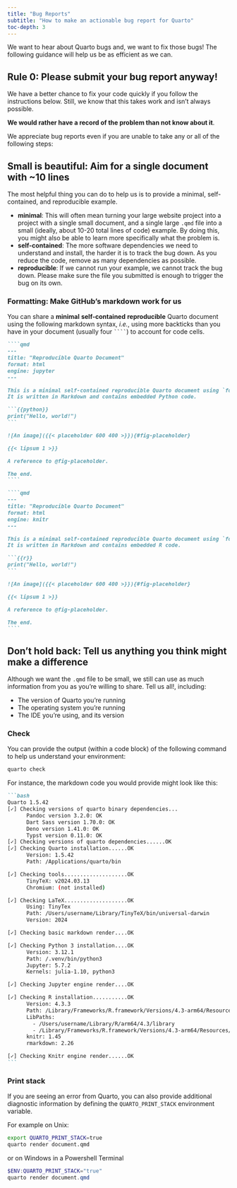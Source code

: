 ```yaml
---
title: "Bug Reports"
subtitle: "How to make an actionable bug report for Quarto"
toc-depth: 3
---
```


We want to hear about Quarto bugs and, we want to fix those bugs! The following guidance will help us be as efficient as we can.

## Rule 0: Please submit your bug report anyway!

We have a better chance to fix your code quickly if you follow the instructions below. Still, we know that this takes work and isn't always possible.

**We would rather have a record of the problem than not know about it**.

We appreciate bug reports even if you are unable to take any or all of the following steps:

## Small is beautiful: Aim for a single document with \~10 lines

The most helpful thing you can do to help us is to provide a minimal, self-contained, and reproducible example.

- **minimal**: This will often mean turning your large website project into a project with a single small document, and a single large `.qmd` file into a small (ideally, about 10-20 total lines of code) example. By doing this, you might also be able to learn more specifically what the problem is.
- **self-contained**: The more software dependencies we need to understand and install, the harder it is to track the bug down. As you reduce the code, remove as many dependencies as possible.
- **reproducible**: If we cannot run your example, we cannot track the bug down. Please make sure the file you submitted is enough to trigger the bug on its own.

### Formatting: Make GitHub's markdown work for us {#formatting-make-githubs-markdown-work-for-us}

You can share a **minimal** **self-contained** **reproducible** Quarto document using the following markdown syntax, _i.e._, using more backticks than you have in your document (usually four ` ```` `) to account for code cells.

::: {layout-ncol="2"}

`````.md
````qmd
---
title: "Reproducible Quarto Document"
format: html
engine: jupyter
---

This is a minimal self-contained reproducible Quarto document using `format: html` and `jupyter` engine.
It is written in Markdown and contains embedded Python code.

```{{python}}
print("Hello, world!")
```

![An image]({{< placeholder 600 400 >}}){#fig-placeholder}

{{< lipsum 1 >}}

A reference to @fig-placeholder.

The end.
````
`````

`````.md
````qmd
---
title: "Reproducible Quarto Document"
format: html
engine: knitr
---

This is a minimal self-contained reproducible Quarto document using `format: html` and `knitr` engine.
It is written in Markdown and contains embedded R code.

```{{r}}
print("Hello, world!")
```

![An image]({{< placeholder 600 400 >}}){#fig-placeholder}

{{< lipsum 1 >}}

A reference to @fig-placeholder.

The end.
````
`````

:::

## Don't hold back: Tell us anything you think might make a difference

Although we want the `.qmd` file to be small, we still can use as much information from you as you're willing to share. Tell us all!, including:

- The version of Quarto you're running
- The operating system you're running
- The IDE you're using, and its version

### Check

You can provide the output (within a code block) of the following command to help us understand your environment:

```bash
quarto check
```

For instance, the markdown code you would provide might look like this:

````md
```bash
Quarto 1.5.42
[✓] Checking versions of quarto binary dependencies...
      Pandoc version 3.2.0: OK
      Dart Sass version 1.70.0: OK
      Deno version 1.41.0: OK
      Typst version 0.11.0: OK
[✓] Checking versions of quarto dependencies......OK
[✓] Checking Quarto installation......OK
      Version: 1.5.42
      Path: /Applications/quarto/bin

[✓] Checking tools....................OK
      TinyTeX: v2024.03.13
      Chromium: (not installed)

[✓] Checking LaTeX....................OK
      Using: TinyTex
      Path: /Users/username/Library/TinyTeX/bin/universal-darwin
      Version: 2024

[✓] Checking basic markdown render....OK

[✓] Checking Python 3 installation....OK
      Version: 3.12.1
      Path: /.venv/bin/python3
      Jupyter: 5.7.2
      Kernels: julia-1.10, python3

[✓] Checking Jupyter engine render....OK

[✓] Checking R installation...........OK
      Version: 4.3.3
      Path: /Library/Frameworks/R.framework/Versions/4.3-arm64/Resources
      LibPaths:
        - /Users/username/Library/R/arm64/4.3/library
        - /Library/Frameworks/R.framework/Versions/4.3-arm64/Resources/library
      knitr: 1.45
      rmarkdown: 2.26

[✓] Checking Knitr engine render......OK
```
````

### Print stack

If you are seeing an error from Quarto, you can also provide additional diagnostic information by defining the `QUARTO_PRINT_STACK` environment variable. 

For example on Unix: 

```bash
export QUARTO_PRINT_STACK=true
quarto render document.qmd
```

or on Windows in a Powershell Terminal

```powershell
$ENV:QUARTO_PRINT_STACK="true"
quarto render document.qmd
```
